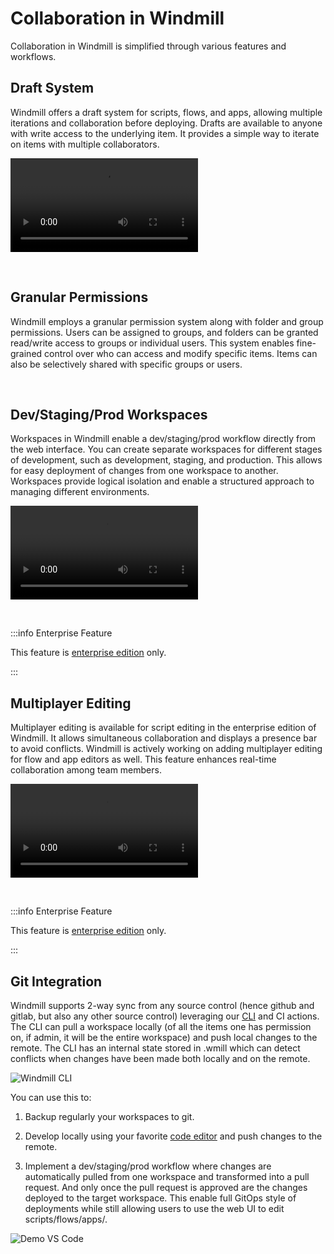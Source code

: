 
# Collaboration in Windmill

Collaboration in Windmill is simplified through various features and workflows.

## Draft System

Windmill offers a draft system for scripts, flows, and apps, allowing multiple iterations and collaboration before deploying. Drafts are available to anyone with write access to the underlying item. It provides a simple way to iterate on items with multiple collaborators.

<video
    className="border-2 rounded-xl object-cover w-full h-full dark:border-gray-800"
    controls
    src="/videos/draft_and_deploy.mp4"
/>

<br/>

<div class="text-xl mb-2 font-semibold"></div>
<div class="grid grid-cols-2 gap-6 mb-4">
	<DocCard
    	title="Draft and Deploy"
    	description="Develop and cooperate in a structured way."
    	href="/docs/core_concepts/draft_and_deploy"
    />
</div>

## Granular Permissions

Windmill employs a granular permission system along with folder and group permissions. Users can be assigned to groups, and folders can be granted read/write access to groups or individual users. This system enables fine-grained control over who can access and modify specific items. Items can also be selectively shared with specific groups or users.

<br/>

<div class="text-xl mb-2 font-semibold"></div>
<div class="grid grid-cols-2 gap-6 mb-4">
	<DocCard
    	title="Roles and Permissions"
    	description="Control access and manage permissions within your instance and workspaces."
    	href="/docs/core_concepts/roles_and_permissions"
    />
    <DocCard
    	title="Groups and Folders"
    	description="Groups and Folders enable efficient permission management by grouping users with similar access levels."
    	href="/docs/core_concepts/groups_and_folders"
    />
</div>

## Dev/Staging/Prod Workspaces

Workspaces in Windmill enable a dev/staging/prod workflow directly from the web interface. You can create separate workspaces for different stages of development, such as development, staging, and production. This allows for easy deployment of changes from one workspace to another. Workspaces provide logical isolation and enable a structured approach to managing different environments.

<video
    className="border-2 rounded-xl object-cover w-full h-full dark:border-gray-800"
    controls
    src="/videos/staging_prod.mp4"
/>

<br/>

<div class="text-xl mb-2 font-semibold"></div>
<div class="grid grid-cols-2 gap-6 mb-4">
	<DocCard
    	title="Deploy to Staging or Prod"
    	description="Deploy items to another staging/prod workspace."
    	href="/docs/core_concepts/staging_prod"
    />
</div>

:::info Enterprise Feature

This feature is [enterprise edition](../../misc/7_plans_details/index.mdx) only.

:::

## Multiplayer Editing

Multiplayer editing is available for script editing in the enterprise edition of Windmill. It allows simultaneous collaboration and displays a presence bar to avoid conflicts. Windmill is actively working on adding multiplayer editing for flow and app editors as well. This feature enhances real-time collaboration among team members.

<video
    className="border-2 rounded-xl object-cover w-full h-full dark:border-gray-800"
    controls
    src="/videos/multiplayer.mp4"
/>

<br/>

<div class="text-xl mb-2 font-semibold"></div>
<div class="grid grid-cols-2 gap-6 mb-4">
	<DocCard
    	title="Multiplayer"
    	description="Collaborate on scripts simultaneously."
    	href="/docs/core_concepts/multiplayer"
    />
</div>

:::info Enterprise Feature

This feature is [enterprise edition](/pricing) only.

:::

## Git Integration

Windmill supports 2-way sync from any source control (hence github and gitlab, but also any other source control) leveraging our [CLI](../../advanced/3_cli/index.mdx) and CI actions. The CLI can pull a workspace locally (of all the items one has permission on, if admin, it will be the entire workspace) and push local changes to the remote. The CLI has an internal state stored in .wmill which can detect conflicts when changes have been made both locally and on the remote.

![Windmill CLI](../../assets/advanced/cli/setup.gif)

You can use this to:

1. Backup regularly your workspaces to git.

2. Develop locally using your favorite [code editor](../../cli_local_dev/1_vscode-extension/index.md) and push changes to the remote.

3. Implement a dev/staging/prod workflow where changes are automatically pulled from one workspace and transformed into a pull request. And only once the pull request is approved are the changes deployed to the target workspace. This enable full GitOps style of deployments while still allowing users to use the web UI to edit scripts/flows/apps/.

![Demo VS Code](../../cli_local_dev/1_vscode-extension/main.png)

<div class="text-xl mb-2 font-semibold"></div>
<div class="grid grid-cols-2 gap-6 mb-4">
	<DocCard
    	title="Command Line Interface (wmill)"
    	description="The Windmill CLI, `wmill` allows you to interact with Windmill instances right from your terminal."
    	href="/docs/advanced/cli"
    />
	<DocCard
    	title="VSCode Extension"
    	description="The Windmill VSCode extension allows you to run your scripts and preview the output within VSCode."
    	href="/docs/cli_local_dev/vscode-extension"
    />
</div>